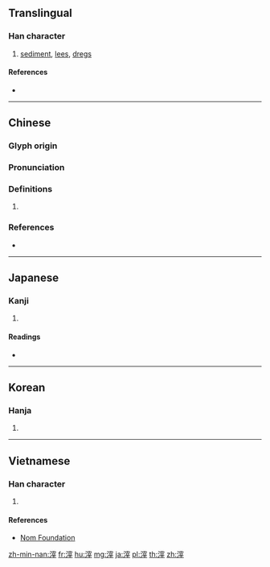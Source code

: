==Translingual==

===Han character===
{{Han char|rn=85|rad=水|as=10|sn=13|four=33141|canj=EJYJ|ids=⿰氵宰}}

# [[sediment]], [[lees]], [[dregs]]

====References====
* {{Han ref|kx=0643.050|dkj=18034|dj=1050.120|hdz=31709.010|uh=6ED3|ud=28371|bh=B7BA|bd=47034}}

----

==Chinese==
{{zh-forms}}

===Glyph origin===
{{Han etym}}

===Pronunciation===
{{zh-pron
|m=zǐ
|c=zi2
|h=pfs=
|md=
|mn=tái/cháiⁿ/lái
|w=
|mc=y
|oc=y
|cat=
}}

===Definitions===
{{zh-hanzi}}

# {{rfdef|lang=zh}}

===References===
* {{thcwd|9716}}

----

==Japanese==

===Kanji===
{{ja-kanji|grade=|rs=水10}}

# {{defn|lang=ja|sort=水10}}

====Readings====
* {{ja-readings|on=[[さい]] (sai), [[し]] (shi)|kun=[[おり]] (ori), [[かす]] (kasu)}}

----

==Korean==

===Hanja===
{{ko-hanja|hangeul=재|eumhun=|rv=jae|mr=chae|y=cay}}

# {{defn|lang=ko|sort=水10}}

----

==Vietnamese==

===Han character===
{{vi-hantu|[[chỉ]], [[trể]]|rs=水10}}

# {{defn|lang=vi|sort=水10}}

====References====
* [http://nomfoundation.org/common/nom_details.php?codepoint=6ed3 Nom Foundation]

[[zh-min-nan:滓]]
[[fr:滓]]
[[hu:滓]]
[[mg:滓]]
[[ja:滓]]
[[pl:滓]]
[[th:滓]]
[[zh:滓]]